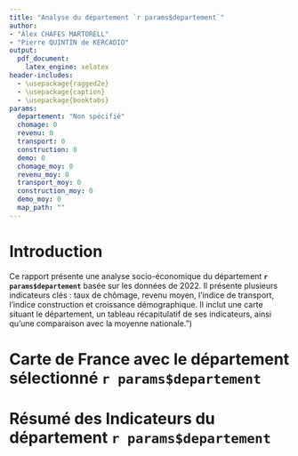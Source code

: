 ```yaml
---
title: "Analyse du département `r params$departement`"
author: 
- "Àlex CHAFES MARTORELL"
- "Pierre QUINTIN de KERCADIO"
output: 
  pdf_document:
    latex_engine: xelatex  
header-includes:
  - \usepackage{ragged2e}  
  - \usepackage{caption}    
  - \usepackage{booktabs}   
params:
  departement: "Non spécifié"
  chomage: 0
  revenu: 0
  transport: 0
  construction: 0
  demo: 0
  chomage_moy: 0
  revenu_moy: 0
  transport_moy: 0
  construction_moy: 0
  demo_moy: 0
  map_path: ""
---
```



# Introduction

Ce rapport présente une analyse socio-économique du département **`r params$departement`** basée sur les données de 2022. 
Il présente plusieurs indicateurs clés : taux de chômage, revenu moyen, l'indice de transport, l'indice construction et croissance démographique. 
Il inclut une carte situant le département, un tableau récapitulatif de ses indicateurs, ainsi qu’une comparaison avec la moyenne nationale.")


# **Carte de France avec le département sélectionné `r params$departement`** 
\begin{center}
\includegraphics[width=0.8\textwidth]{`r params$map_path`}
\end{center}

\newpage

# **Résumé des Indicateurs du département `r params$departement`**
\begin{table}[h]
\centering
\renewcommand{\arraystretch}{1.3} % Ajustement de la hauteur des lignes
\begin{tabular}{|l|r|}
\hline
Indicateur & Valeur \\
\hline
Taux de Chômage (\%) & `r params$chomage` \% \\
Revenu Moyen (€) & `r format(params$revenu, big.mark = " ")` € \\
Indice de Transport & `r params$transport` \\
Indice de Construction  & `r params$construction` \\
Croissance Démographique (\%) & `r params$demo` \\
\hline
\end{tabular}
\caption{Indicateurs socio-économiques du département `r params$departement`}
\end{table}


# **Moyenne Nationale des Indicateurs**

\begin{table}[h]
\centering
\renewcommand{\arraystretch}{1.3}
\begin{tabular}{|l|r|}
\hline
Indicateur & Moyenne Nationale \\
\hline
Taux de Chômage (\%) & `r params$chomage_moy` \% \\
Revenu Moyen (€) & `r format(params$revenu_moy, big.mark = " ")` € \\
Indice de Transport & `r params$transport_moy` \\
Indice de Construction  & `r params$construction_moy` \\
Croissance Démographique (\%) & `r params$demo_moy` \\
\hline
\end{tabular}
\caption{Moyenne nationale des indicateurs socio-économiques}
\end{table}









